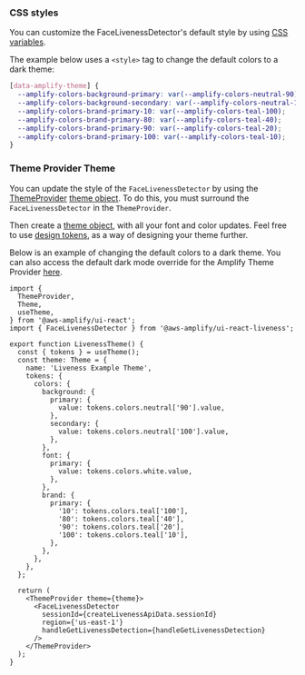 ### CSS styles

You can customize the FaceLivenessDetector's default style by using [CSS variables](../../theming/css-variables).

The example below uses a `<style>` tag to change the default colors to a dark theme:

```css
[data-amplify-theme] {
  --amplify-colors-background-primary: var(--amplify-colors-neutral-90);
  --amplify-colors-background-secondary: var(--amplify-colors-neutral-100);
  --amplify-colors-brand-primary-10: var(--amplify-colors-teal-100);
  --amplify-colors-brand-primary-80: var(--amplify-colors-teal-40);
  --amplify-colors-brand-primary-90: var(--amplify-colors-teal-20);
  --amplify-colors-brand-primary-100: var(--amplify-colors-teal-10);
}
```

### Theme Provider Theme

You can update the style of the `FaceLivenessDetector` by using the [ThemeProvider](/react/theming) [theme object](/react/theming#theme-object). To do this, you must surround the `FaceLivenessDetector` in the `ThemeProvider`.

Then create a [theme object](/react/theming#theme-object), with all your font and color updates. Feel free to use [design tokens](/react/theming#design-tokens), as a way of designing your theme further.

Below is an example of changing the default colors to a dark theme. You can also access the default dark mode override for the Amplify Theme Provider [here](/react/theming/dark-mode#default-dark-mode).

```tsx
import {
  ThemeProvider,
  Theme,
  useTheme,
} from '@aws-amplify/ui-react';
import { FaceLivenessDetector } from '@aws-amplify/ui-react-liveness';

export function LivenessTheme() {
  const { tokens } = useTheme();
  const theme: Theme = {
    name: 'Liveness Example Theme',
    tokens: {
      colors: {
        background: {
          primary: {
            value: tokens.colors.neutral['90'].value,
          },
          secondary: {
            value: tokens.colors.neutral['100'].value,
          },
        },
        font: {
          primary: {
            value: tokens.colors.white.value,
          },
        },
        brand: {
          primary: {
            '10': tokens.colors.teal['100'],
            '80': tokens.colors.teal['40'],
            '90': tokens.colors.teal['20'],
            '100': tokens.colors.teal['10'],
          },
        },
      },
    },
  };

  return (
    <ThemeProvider theme={theme}>
      <FaceLivenessDetector
        sessionId={createLivenessApiData.sessionId}
        region={'us-east-1'}
        handleGetLivenessDetection={handleGetLivenessDetection}
      />
    </ThemeProvider>
  );
}
```
